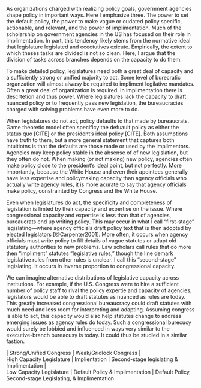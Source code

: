 As organizations charged with realizing policy goals, government agencies shape policy in important ways. Here I emphasize three. The power to set the default policy, the power to make vague or oudated policy specific, actionable, and relevant, and the power of implimentation. Much of the scholarship on government agencies in the US has focused on their role in implimentation. In part, this tendency likely stems from the normative ideal that legislature legislated and ecectutives exicute. Empirically, the extent to which theses tasks are divided is not so clean. Here, I argue that the division of tasks across branches depends on the capacity to do them. 

To make detailed policy, legislatures need both a great deal of capacity and a sufficiently strong or unified majority to act. Some level of burecratic organzation will almost alwasy be required to impliment legilative mandates. Often a great deal of organization is required. In implimentation there is descrtetion and thus power. Where legislatures lack the capacity to draft nuanced policy or to frequently pass new legislation, the bureaucracies charged with solving problems have even more to do.

When legislatures do not act, policy defaults to that made by bureaucrats. Game theoretic model often specificy the defuault policy as either the status quo [CITE] or the president's ideal policy [CITE]. Both assumptions have truth to them, but a more general statement that captures both intuitiotns is that the defaults are those made or used by the implimentors. Agencies may keep policy stable in the absense of of new legislation, but they often do not. When making (or not making) new policy, agencies often make policy close to the president's ideal point, but not perfectly. More importantly, because the White House and even their apointees generally have less expertise and policymaking capacity than agency officials who actually write agency rules, it is more acurate to say that agency officials make policy, constrainted by Congress and the White House. 

Even when legislatures do act, the specificity and completeness of legislation is limted by their capacity and expertise on the issue. Where congressional capacity and expertise is less than that of agencies, bureaucrats end up writing policy. This may occur in what I call "first-stage" legislating---where agency officials draft policy text that is then adopted by elected legislators [@Carpenter2001]. More often, it occurs when agency officials must write policy to fill details of vague statutes or adapt old statutory authorities to new problems. Law scholars call rules that do more then "impliment" statutes "legislative rules," though the line demark legislative rules from other rules is unclear.  I call this "second-stage" legislating. It occurs in inverse proportion to congressional capacity.

We can imagine alternative distributions of legislative capacity across institutions. For example, if the U.S. Congress were to hire a sufficient number of policy staff to rival the policy expertie and capacity of agencies, legislators would be able to draft statutes as nuanced as rules are today. This greatly increased congressional bureaucracy could draft statutes with much need and less room for interpreting and adapting. Assuming congress is able to act, this capacity would also help statutes change to address emerging issues as agency rules do today. Such a congressional burecucy would surely be lobbied and influenced in ways very similar to the executive-branch bureacusy is today. It could thus be studied in a similar fastion. 


| | Strong/Unified Congress | Weak/Gridlock Congress |
| High Capacity Legislature | Implientation | Second-stage legislating & Implimentation | 
| Low Capacity Legislature | Default Policy & Implimentation | Default Policy, Second-stage Legislating, & Implimentation